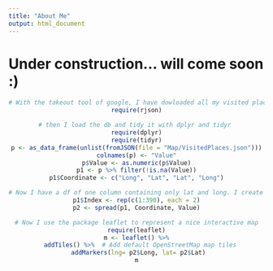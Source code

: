 ```yaml
---
title: "About Me"
output: html_document
---
```


# Under construction... will come soon :)

<center>
```r
# With the takeout tool of google, I have dowloaded all my visited place from my google map. The file format is json. To open it in R I require the rjson package
require(rjson)

# then I load the db and tidy it with dplyr and tidyr 
require(dplyr)
require(tidyr)
p <- as_data_frame(unlist(fromJSON(file = "Map/VisitedPlaces.json")))
colnames(p) <- "Value"
p$Value <- as.numeric(p$Value)
p1 <- p %>% filter(!is.na(Value))
p1$Coordinate <- c("Long", "Lat", "Lat", "Long")

# Now I have a df of one column containing only lat and long. I create an index column representating the location in number. Then I spread Coordinate column to make the df tidy
p1$Index <- rep(c(1:390), each = 2)
p2 <- spread(p1, Coordinate, Value)

# Now I use the package leaflet to represent a nice interactive map
require(leaflet)
m <- leaflet() %>%
  addTiles() %>%  # Add default OpenStreetMap map tiles
  addMarkers(lng= p2$Long, lat= p2$Lat) 
m
```
<center>
